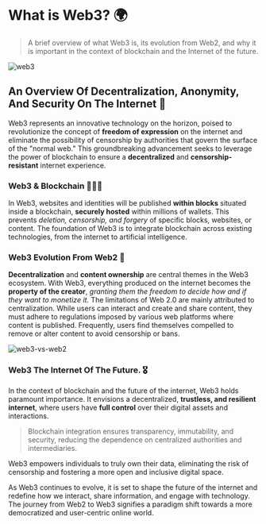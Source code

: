 # What is Web3? 🌍

> A brief overview of what Web3 is, its evolution from Web2, and why it is important in the context of blockchain and the Internet of the future.

![web3](./.images/web3/web3-overview.jpeg)

## An Overview Of Decentralization, Anonymity, And Security On The Internet 🔐

Web3 represents an innovative technology on the horizon, poised to revolutionize the concept of **freedom of expression** on the internet and eliminate the possibility of censorship by authorities that govern the surface of the "normal web." This groundbreaking advancement seeks to leverage the power of blockchain to ensure a **decentralized** and **censorship-resistant** internet experience.

### Web3 & Blockchain 🧑🏻‍💻

In Web3, websites and identities will be published **within blocks** situated inside a blockchain, **securely hosted** within millions of wallets. This prevents _deletion, censorship, and forgery_ of specific blocks, websites, or content. The foundation of Web3 is to integrate blockchain across existing technologies, from the internet to artificial intelligence.

### Web3 Evolution From Web2 🦖

**Decentralization** and **content ownership** are central themes in the Web3 ecosystem. With Web3, everything produced on the internet becomes the **property of the creator**, _granting them the freedom to decide how and if they want to monetize it._ The limitations of Web 2.0 are mainly attributed to centralization. While users can interact and create and share content, they must adhere to regulations imposed by various web platforms where content is published. Frequently, users find themselves compelled to remove or alter content to avoid censorship or bans.

![web3-vs-web2](./.images/web3/web3-vs-web2.png)

### Web3 The Internet Of The Future. 🎖️

In the context of blockchain and the future of the internet, Web3 holds paramount importance. It envisions a decentralized, **trustless, and resilient internet**, where users have **full control** over their digital assets and interactions.

> Blockchain integration ensures transparency, immutability, and security, reducing the dependence on centralized authorities and intermediaries.

Web3 empowers individuals to truly own their data, eliminating the risk of censorship and fostering a more open and inclusive digital space.

As Web3 continues to evolve, it is set to shape the future of the internet and redefine how we interact, share information, and engage with technology. The journey from Web2 to Web3 signifies a paradigm shift towards a more democratized and user-centric online world.

